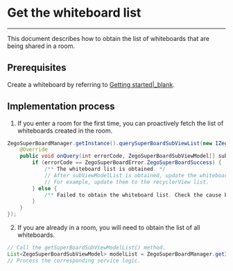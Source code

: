 # Get the whiteboard list

- - -

This document describes how to obtain the list of whiteboards that are being shared in a room.

## Prerequisites

Create a whiteboard by referring to [Getting started\|_blank](!QuickStart/CreateWboard).

## Implementation process
1. If you enter a room for the first time, you can proactively fetch the list of whiteboards created in the room.

```java
ZegoSuperBoardManager.getInstance().querySuperBoardSubViewList(new IZegoSuperBoardQueryListCallback() {
    @Override
    public void onQuery(int errorCode, ZegoSuperBoardSubViewModel[] subViewModelList, HashMap<String, String> extraInfo) {
        if (errorCode == ZegoSuperBoardError.ZegoSuperBoardSuccess) {
            /** The whiteboard list is obtained. */
            // After subViewModelList is obtained, update the whiteboard list on the interface.
            // For example, update them to the recyclerView list.
        } else {
            /** Failed to obtain the whiteboard list. Check the cause based on the error code. */
        }
    }
});
```


2. If you are already in a room, you will need to obtain the list of all whiteboards.

```java
// Call the getSuperBoardSubViewModelList() method.
List<ZegoSuperBoardSubViewModel> modelList = ZegoSuperBoardManager.getInstance().getSuperBoardSubViewModelList();
// Process the corresponding service logic.
```

